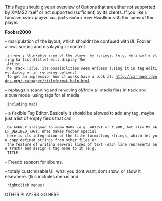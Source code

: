 This Page should give an overview of Options that are either not supported by XMMS2 itself
or not supported (sufficient) by its clients. 
If you like a function some player has, just create a new Headline with the name of the player.

'''Foobar2000''' 

- manipulation of the layout, which shouldnt be confused with UI. Foobar allows sorting and displaying all content
  in every thinkable area of the player by strings. (e.g. defininf a string $artist-$title) will display The
  Artist-The Track Title. its possibilities seem endless (using it in tag editing dialog or in renaming options)
  To get an impression how it works have a look at: http://carnager.dyndns.org/~carnager/titleformat_help.html

- replaygain scanning and removing of/from all media files in track and album mode (using tags for all media
  including mp3)

- a flexible Tag Editor. Basically it should be allowed to add any tag. maybe just a list of empty fields that can
  be FREELY assigned to some NAME (e.g. ARTIST or ALBUM, but also MY_SELF_DEFINED_TAG). What makes foobar special
  here is its integration of the title formatting strings, which let you copy defined strings from other files or
  the feature of writing several lines of text (each line represents one track) and assign a tag name to it (e.g.
  TITLE.

- Freedb support for albums.

- totally customisable UI, what you dont want, dont show, or show it elsewhere. (this includes menus and
  rightclick menus)


OTHER PLAYERS GO HERE